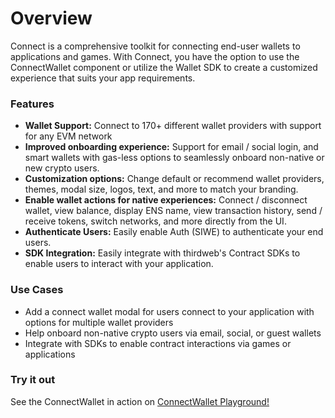 
# Overview

Connect is a comprehensive toolkit for connecting end-user wallets to applications and games. With Connect, you have the option to use the ConnectWallet component or utilize the Wallet SDK to create a customized experience that suits your app requirements.

### Features

- **Wallet Support:** Connect to 170+ different wallet providers with support for any EVM network
- **Improved onboarding experience:** Support for email / social login, and smart wallets with gas-less options to seamlessly onboard non-native or new crypto users.
- **Customization options:** Change default or recommend wallet providers, themes, modal size, logos, text, and more to match your branding.
- **Enable wallet actions for native experiences:** Connect / disconnect wallet, view balance, display ENS name, view transaction history, send / receive tokens, switch networks, and more directly from the UI.
- **Authenticate Users:** Easily enable Auth (SIWE) to authenticate your end users.
- **SDK Integration:** Easily integrate with thirdweb's Contract SDKs to enable users to interact with your application.

<DocImage src={connectModal} />

<DocImage src={customModal} />

### Use Cases

- Add a connect wallet modal for users connect to your application with options for multiple wallet providers
- Help onboard non-native crypto users via email, social, or guest wallets
- Integrate with SDKs to enable contract interactions via games or applications

### Try it out

<Callout variant='info' title="Playground">

See the ConnectWallet in action on [ConnectWallet Playground!](https://thirdweb.com/dashboard/wallets/connect)

</Callout>

<DocImage src={connectPlayground} />
